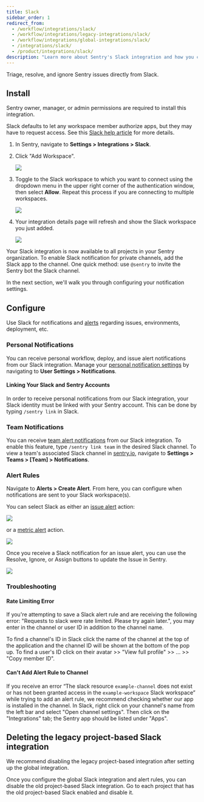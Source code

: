 ```yaml
---
title: Slack
sidebar_order: 1
redirect_from:
  - /workflow/integrations/slack/
  - /workflow/integrations/legacy-integrations/slack/
  - /workflow/integrations/global-integrations/slack/
  - /integrations/slack/
  - /product/integrations/slack/
description: "Learn more about Sentry's Slack integration and how you can triage, resolve, and ignore Sentry issues directly from Slack."
---
```


Triage, resolve, and ignore Sentry issues directly from Slack.

## Install

<Note>

Sentry owner, manager, or admin permissions are required to install this integration.

</Note>

Slack defaults to let any workspace member authorize apps, but they may have to request access. See this [Slack help article](https://get.slack.help/hc/en-us/articles/202035138-Add-an-app-to-your-workspace) for more details.

1.  In Sentry, navigate to **Settings > Integrations > Slack**.

2.  Click "Add Workspace".

    ![](slack-overview-details-page.png)

3.  Toggle to the Slack workspace to which you want to connect using the dropdown menu in the upper right corner of the authentication window, then select **Allow**. Repeat this process if you are connecting to multiple workspaces.

    ![](slack-allow-install.png)

4.  Your integration details page will refresh and show the Slack workspace you just added.

    ![](slack-install-success.png)

Your Slack integration is now available to all projects in your Sentry organization. To enable Slack notification for private channels, add the Slack app to the channel. One quick method: use `@sentry` to invite the Sentry bot the Slack channel.

In the next section, we'll walk you through configuring your notification settings.

## Configure

Use Slack for notifications and [alerts](#alert-rules) regarding issues, environments, deployment, etc.

### Personal Notifications

You can receive personal workflow, deploy, and issue alert notifications from our Slack integration. Manage your [personal notification settings](/product/alerts/notifications/notification-settings/) by navigating to **User Settings > Notifications**.

#### Linking Your Slack and Sentry Accounts

In order to receive personal notifications from our Slack integration, your Slack identity must be linked with your Sentry account. This can be done by typing `/sentry link` in Slack.

### Team Notifications

You can receive [team alert notifications](/product/alerts/create-alerts/issue-alert-config/#then-conditions-actions) from our Slack integration. To enable this feature, type `/sentry link team` in the desired Slack channel. To view a team's associated Slack channel in [sentry.io](https://sentry.io), navigate to **Settings > Teams > [Team] > Notifications**.

### Alert Rules

Navigate to **Alerts > Create Alert**. From here, you can configure when notifications are sent to your Slack workspace(s).

You can select Slack as either an [issue alert](/product/alerts/alert-types/#issue-alerts) action:

![](slack_issue_alert.png)

or a [metric alert](/product/alerts/alert-types/#metric-alerts) action.

![](slack_metric_alert.png)


Once you receive a Slack notification for an issue alert, you can use the Resolve, Ignore, or Assign buttons to update the Issue in Sentry.

   ![](slack-alert-message.png)

### Troubleshooting

#### Rate Limiting Error

If you're attempting to save a Slack alert rule and are receiving the following error: "Requests to slack were rate limited. Please try again later.", you may enter in the channel or user ID in addition to the channel name.

To find a channel's ID in Slack click the name of the channel at the top of the application and the channel ID will be shown at the bottom of the pop up. To find a user's ID click on their avatar >>  "View full profile" >>  ... >> "Copy member ID".

#### Can't Add Alert Rule to Channel

If you receive an error “The slack resource `example-channel` does not exist or has not been granted access in the `example-workspace` Slack workspace” while trying to add an alert rule, we recommend checking whether our app is installed in the channel. In Slack, right click on your channel's name from the left bar and select "Open channel settings". Then click on the "Integrations" tab; the Sentry app should be listed under "Apps".

## Deleting the legacy project-based Slack integration

We recommend disabling the legacy project-based integration after setting up the global integration.

Once you configure the global Slack integration and alert rules, you can disable the old project-based Slack integration. Go to each project that has the old project-based Slack enabled and disable it.
